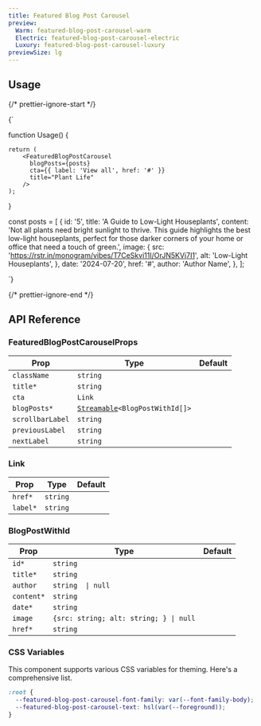 ```yaml
---
title: Featured Blog Post Carousel
preview:
  Warm: featured-blog-post-carousel-warm
  Electric: featured-blog-post-carousel-electric
  Luxury: featured-blog-post-carousel-luxury
previewSize: lg
---
```


## Usage

{/* prettier-ignore-start */}

<CodeBlock lang="ts">{`

function Usage() {

    return (
        <FeaturedBlogPostCarousel
          blogPosts={posts}
          cta={{ label: 'View all', href: '#' }}
          title="Plant Life"
        />
    );
}

const posts = [
    {
      id: '5',
      title: 'A Guide to Low-Light Houseplants',
      content:
        'Not all plants need bright sunlight to thrive. This guide highlights the best low-light houseplants, perfect for those darker corners of your home or office that need a touch of green.',
      image: {
        src: 'https://rstr.in/monogram/vibes/T7CeSkvi11I/OrJN5KVj7I1',
        alt: 'Low-Light Houseplants',
      },
      date: '2024-07-20',
      href: '#',
      author: 'Author Name',
    },
];

`}
</CodeBlock>

{/* prettier-ignore-end */}

## API Reference

### FeaturedBlogPostCarouselProps

| Prop             | Type                                                                                                         | Default |
| ---------------- | ------------------------------------------------------------------------------------------------------------ | ------- |
| `className`      | `string`                                                                                                     |         |
| `title*`         | `string`                                                                                                     |         |
| `cta`            | `Link` <Tooltip content="See Link below"/>                                                                   |         |
| `blogPosts*`     | [`Streamable`](/docs/soul/streamable)`<BlogPostWithId[]>` <Tooltip content="see BlogPostWithId type below"/> |         |
| `scrollbarLabel` | `string`                                                                                                     |         |
| `previousLabel`  | `string`                                                                                                     |         |
| `nextLabel`      | `string`                                                                                                     |         |

### Link

| Prop     | Type     | Default |
| -------- | -------- | ------- |
| `href*`  | `string` |         |
| `label*` | `string` |         |

### BlogPostWithId

| Prop       | Type                                   | Default |
| ---------- | -------------------------------------- | ------- |
| `id*`      | `string`                               |         |
| `title*`   | `string`                               |         |
| `author`   | `string  \| null`                      |
| `content*` | `string`                               |         |
| `date*`    | `string`                               |         |
| `image`    | `{src: string; alt: string; } \| null` |         |
| `href*`    | `string`                               |         |

### CSS Variables

This component supports various CSS variables for theming. Here's a comprehensive list.

```css
:root {
  --featured-blog-post-carousel-font-family: var(--font-family-body);
  --featured-blog-post-carousel-text: hsl(var(--foreground));
}
```
